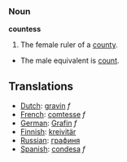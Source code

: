 === Noun ===

'''countess'''

#The female ruler of a [[county]].
*The male equivalent is [[count]].

== Translations ==
*[[Dutch]]: [[gravin]] ''f''
*[[French]]: [[comtesse]] ''f''
*[[German]]: [[Grafin]] ''f''
*[[Finnish]]: [[kreivitär]]
*[[Russian]]: [[графиня]]
*[[Spanish]]: [[condesa]] ''f''